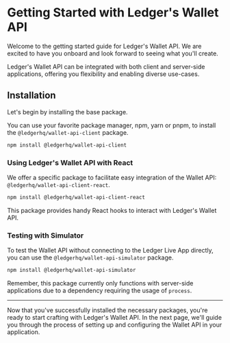 # Getting Started with Ledger's Wallet API

Welcome to the getting started guide for Ledger's Wallet API. We are excited to have you onboard and look forward to
seeing what you'll create.

Ledger's Wallet API can be integrated with both client and server-side applications, offering you flexibility and
enabling diverse use-cases.

## Installation

Let's begin by installing the base package.

You can use your favorite package manager, npm, yarn or pnpm, to install the `@ledgerhq/wallet-api-client` package.

```sh npm2yarn
npm install @ledgerhq/wallet-api-client
```

### Using Ledger's Wallet API with React

We offer a specific package to facilitate easy integration of the Wallet API:
`@ledgerhq/wallet-api-client-react`.

```sh npm2yarn
npm install @ledgerhq/wallet-api-client-react
```

This package provides handy React hooks to interact with Ledger's Wallet API.

### Testing with Simulator

To test the Wallet API without connecting to the Ledger Live App directly, you can use the
`@ledgerhq/wallet-api-simulator` package.

```sh npm2yarn
npm install @ledgerhq/wallet-api-simulator
```

Remember, this package currently only functions with server-side applications due to a dependency requiring the usage
of `process`.

---

Now that you've successfully installed the necessary packages, you're ready to start crafting with Ledger's Wallet
API. In the next page, we'll guide you through the process of setting up and configuring the Wallet API in your
application.
